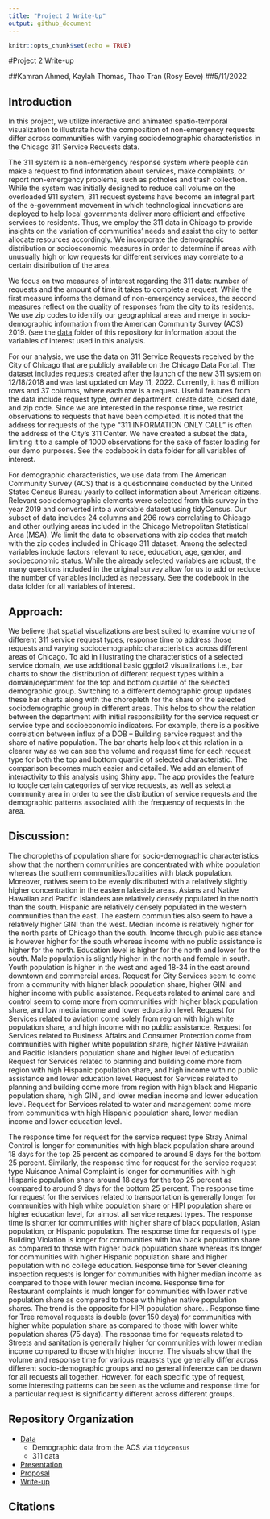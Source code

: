 ```yaml
---
title: "Project 2 Write-Up"
output: github_document
---
```


```r
knitr::opts_chunk$set(echo = TRUE)
```

#Project 2 Write-up

##Kamran Ahmed, Kaylah Thomas, Thao Tran (Rosy Eeve)
##5/11/2022

## Introduction


In this project, we utilize interactive and animated spatio-temporal visualization to illustrate how the composition of non-emergency requests differ across communities with varying sociodemographic characteristics in the Chicago 311 Service Requests data.


The 311 system is a non-emergency response system where people can make a request to find information about services, make complaints, or report non-emergency problems, such as potholes and trash collection. While the system was initially designed to reduce call volume on the overloaded 911 system, 311 request systems have become an integral part of the e-government movement in which technological innovations are deployed to help local governments deliver more efficient and effective services to residents. Thus, we employ the 311 data in Chicago to provide insights on the variation of communities’ needs and assist the city to better allocate resources accordingly. We incorporate the demographic distribution or socioeconomic measures in order to determine if areas with unusually high or low requests for different services may correlate to a certain distribution of the area.


We focus on two measures of interest regarding the 311 data: number of requests and the amount of time it takes to complete a request. While the first measure informs the demand of non-emergency services, the second measures reflect on the quality of responses from the city to its residents. We use zip codes to identify our geographical areas and merge in socio-demographic information from the American Community Survey (ACS) 2019. (see the [data]() folder of this repository for information about the variables of interest used in this
analysis.

For our analysis, we use the data on 311 Service Requests received by the City of Chicago that are publicly available on the Chicago Data Portal. The dataset includes requests created after the launch of the new 311 system on 12/18/2018 and was last updated on May 11, 2022. Currently, it has 6 million rows and 37 columns, where each row is a request. Useful features from the data include request type, owner department, create date, closed date, and zip code. Since we are interested in the response time, we restrict observations to requests that have been completed. It is noted that the address for requests of the type “311 INFORMATION ONLY CALL” is often the address of the City’s 311 Center. We have created a subset the data, limiting it to a sample of 1000 observations for the sake of faster loading for our demo purposes. See the codebook in data folder for all variables of interest.

For demographic characteristics, we use data from The American Community Survey (ACS) that is a questionnaire conducted by the United States Census Bureau yearly to collect information about American citizens. Relevant sociodemographic elements were selected from this survey in the year 2019 and converted into a workable dataset using tidyCensus. Our subset of data includes 24 columns and 296 rows correlating to Chicago and other outlying areas included in the Chicago Metropolitan Statistical Area (MSA). We limit the data to observations with zip codes that match with the zip codes included in Chicago 311 dataset. Among the selected variables include factors relevant to race, education, age, gender, and socioeconomic status. While the already selected variables are robust, the many questions included in the original survey allow for us to add or reduce the number of variables included as necessary. See the codebook in the data folder for all variables of interest.

## Approach:
We believe that spatial visualizations are best suited to examine volume of different 311 service request types, response time to address those requests and varying sociodemographic characteristics across different areas of Chicago. To aid in illustrating the characteristics of a selected service domain, we use additional basic ggplot2 visualizations i.e., bar charts to show the distribution of different request types within a domain/department for the top and bottom quartile of the selected demographic group. Switching to a different demographic group updates these bar charts along with the choropleth for the share of the selected sociodemographic group in different areas. 
This helps to show the relation between the department with initial responsibility for the service request or service type and socioeconomic indicators. For example, there is a positive correlation between influx of a DOB – Building service request and the share of native population. The bar charts help look at this relation in a clearer way as we can see the volume and request time for each request type for both the top and bottom quartile of selected characteristic. The comparison becomes much easier and detailed. 
We add an element of interactivity to this analysis using Shiny app. The app provides the feature to toogle certain categories of service requests, as well as select a community area in order to see the distribution of service requests and the demographic patterns associated with the frequency of requests in the area.

## Discussion:
The choropleths of population share for socio-demographic characteristics show that the northern communities are concentrated with white population whereas the southern communities/localities with black population. Moreover, natives seem to be evenly distributed with a relatively slightly higher concentration in the eastern lakeside areas. Asians and Native Hawaiian and Pacific Islanders are relatively densely populated in the north than the south. Hispanic are relatively densely populated in the western communities than the east. The eastern communities also seem to have a relatively higher GINI than the west. Median income is relatively higher for the north parts of Chicago than the south. Income through public assistance is however higher for the south whereas income with no public assistance is higher for the north. Education level is higher for the north and lower for the south. Male population is slightly higher in the north and female in south. Youth population is higher in the west and aged 18-34 in the east around downtown and commercial areas. 
Request for City Services seem to come from a community with higher black population share, higher GINI and higher income with public assistance.
Requests related to animal care and control seem to come more from communities with higher black population share, and low media income and lower education level.
Request for Services related to aviation come solely from region with high white population share, and high income with no public assistance.
Request for Services related to Business Affairs and Consumer Protection come from communities with higher white population share, higher Native Hawaiian and Pacific Islanders population share and higher level of education.
Request for Services related to planning and building come more from region with high Hispanic population share, and high income with no public assistance and lower education level.
Request for Services related to planning and building come more from region with high black and Hispanic population share, high GINI, and lower median income and lower education level.
Request for Services related to water and management come more from communities with high Hispanic population share, lower median income and lower education level.

The response time for request for the service request type Stray Animal Control is longer for communities with high black population share around 18 days for the top 25 percent as compared to around 8 days for the bottom 25 percent. Similarly, the response time for request for the service request type Nuisance Animal Complaint is longer for communities with high Hispanic population share around 18 days for the top 25 percent as compared to around 9 days for the bottom 25 percent.
The response time for request for the services related to transportation is generally longer for communities with high white population share or HIPI population share or higher education level, for almost all service request types. The response time is shorter for communities with higher share of black population, Asian population, or Hispanic population.
The response time for requests of type Building Violation is longer for communities with low black population share as compared to those with higher black population share whereas it’s longer for communities with higher Hispanic population share and higher population with no college education.
Response time for Sever cleaning inspection requests is longer for communities with higher median income as compared to those with lower median income.
Response time for Restaurant complaints is much longer for communities with lower native population share as compared to those with higher native population shares. The trend is the opposite for HIPI population share.	.
Response time for Tree removal requests is double (over 150 days) for communities with higher white population share as compared to those with lower white population shares (75 days).
The response time for requests related to Streets and sanitation is generally higher for communities with lower median income compared to those with higher income.
The visuals show that the volume and response time for various requests type generally differ across different socio-demographic groups and no general inference can be drawn for all requests all together. However, for each specific type of request, some interesting patterns can be seen as the volume and response time for a particular request is significantly different across different groups.


## Repository Organization

  - [Data](Data/README.md)
      - Demographic data from the ACS via `tidycensus`
      - 311 data
  - [Presentation](Presentation/README.md)
  - [Proposal](Proposal/README.md)
  - [Write-up](README.md)

## Citations

